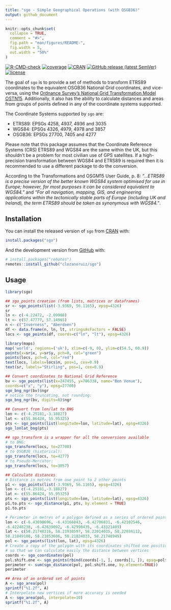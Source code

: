 ```yaml
---
title: "sgo - Simple Geographical Operations (with OSGB36)"
output: github_document
---
```


<!-- README.md is generated from README.Rmd. Please edit that file -->

```r
knitr::opts_chunk$set(
  collapse = TRUE,
  comment = "#>",
  fig.path = "man/figures/README-",
  fig.width = 5,
  out.width = "50%"
)
```

<!-- badges: start -->
[![R-CMD-check](https://github.com/clozanoruiz/sgo/workflows/R-CMD-check/badge.svg?branch=main)](https://github.com/clozanoruiz/sgo/actions?workflow=R-CMD-check)
[![coverage](https://codecov.io/gh/clozanoruiz/sgo/branch/main/graph/badge.svg?token=Qd5gkpnxFc)](https://app.codecov.io/gh/clozanoruiz/sgo?branch=main)
[![CRAN](https://www.r-pkg.org/badges/version/sgo)](https://cran.r-project.org/package=sgo)
[![GitHub release (latest SemVer)](https://img.shields.io/github/v/release/clozanoruiz/sgo.svg)](https://github.com/clozanoruiz/sgo/releases)
[![license](https://img.shields.io/badge/license-BSD%202--Clause-green.svg)](https://opensource.org/licenses/BSD-2-Clause)
<!-- badges: end -->

The goal of `sgo` is to provide a set of methods to transform ETRS89 coordinates to the equivalent
OSGB36 National Grid coordinates, and vice-versa, using the [Ordnance Survey's National Grid Transformation Model OSTN15](https://www.ordnancesurvey.co.uk/blog/2016/09/ostn15-new-geoid-britain/). Additionally, it also has the ability to calculate distances and areas from groups of points defined in any of the coordinate systems supported.

The Coordinate Systems supported by `sgo` are:

* ETRS89: EPSGs 4258, 4937, 4936 and 3035
* WGS84: EPSGs 4326, 4979, 4978 and 3857
* OSGB36: EPSGs 27700, 7405 and 4277

Please note that this package assumes that the Coordinate Reference Systems
(CRS) ETRS89 and WGS84 are the same within the UK, but this shouldn't be a
problem for most civilian use of GPS satellites. If a high-precision
transformation between WGS84 and ETRS89 is required then it is recommended
to use a different package to do the conversion.

According to the Transformations and OSGM15 User Guide, p. 8:
*"...ETRS89 is a precise version of the better known WGS84  system
optimised for use in Europe; however, for most purposes it can be considered
equivalent to WGS84."* and *"For all navigation, mapping, GIS, and engineering
applications within the tectonically stable parts of Europe (including UK and
Ireland), the term ETRS89 should be taken as synonymous with WGS84."*.

## Installation

You can install the released version of `sgo` from [CRAN](https://CRAN.R-project.org) with:

``` r
install.packages("sgo")
```

And the development version from [GitHub](https://github.com/) with:

``` r
# install.packages("remotes")
remotes::install_github("clozanoruiz/sgo")
```
## Usage

```r
library(sgo)

## sgo_points creation (from lists, matrices or dataframes)
sr <- sgo_points(list(-3.9369, 56.1165), epsg=4326)
sr
ln <- c(-4.22472, -2.09908)
lt <- c(57.47777, 57.14965)
n <- c("Inverness", "Aberdeen")
df <- data.frame(n, ln, lt, stringsAsFactors = FALSE)
locs <- sgo_points(df, coords=c("ln", "lt"), epsg=4326)

library(maps)
map('world', regions=('uk'), xlim=c(-9, 0), ylim=c(54.5, 60.9))
points(x=sr$x, y=sr$y, pch=0, col="green")
points(locs, pch=0, col="red")
text(locs, labels=locs$n, pos=1, cex=0.9)
text(sr, labels="Stirling", pos=1, cex=0.9)

## Convert coordinates to National Grid Reference
bv <- sgo_points(list(x=247455, y=706338, name="Ben Venue"),
coords=c("x", "y"), epsg=27700)
sgo_bng_ngr(bv)$ngr
# notice the truncating, not rounding:
sgo_bng_ngr(bv, digits=8)$ngr

## Convert from lon/lat to BNG
lon <- c(-4.25181,-3.18827)
lat <- c(55.86424, 55.95325)
pts <- sgo_points(list(longitude=lon, latitude=lat), epsg=4326)
sgo_lonlat_bng(pts)

## sgo_transform is a wrapper for all the conversions available
# to BNG:
sgo_transform(locs, to=27700)
# to OSGB36 (historical):
sgo_transform(locs, to=4277)
# to Pseudo-Mercator:
sgo_transform(locs, to=3857)

## Calculate distances
# Distance in metres from one point to 2 other points
p1 <- sgo_points(list(-3.9369, 56.1165), epsg=4326)
lon <- c(-4.25181,-3.18827)
lat <- c(55.86424, 55.95325)
pts <- sgo_points(list(longitude=lon, latitude=lat), epsg=4326)
p1.to.pts <- sgo_distance(p1, pts, by.element = TRUE)
p1.to.pts

# Perimeter in metres of a polygon defined as a series of ordered points:
lon <- c(-6.43698696, -6.43166843, -6.42706831, -6.42102546,
-6.42248238, -6.42639092, -6.42998435, -6.43321409)
lat <- c(58.21740316, 58.21930597, 58.22014035, 58.22034112,
58.21849188, 58.21853606, 58.21824033, 58.21748949)
pol <- sgo_points(list(lon, lat), epsg=4326)
# Create a copy of the polygon with its coordinates shifted one position
# so that we can calculate easily the distance between vertices
coords <- sgo_coordinates(pol)
pol.shift.one <- sgo_points(rbind(coords[-1, ], coords[1, ]), epsg=pol$epsg)
perimeter <- sum(sgo_distance(pol, pol.shift.one, by.element=TRUE))
perimeter

## Area of an ordered set of points
A <- sgo_area(pol)
sprintf("%1.2f", A)
# Interpolate new vertices if more accuracy is needed
A <- sgo_area(pol, interpolate=10)
sprintf("%1.2f", A)
```
